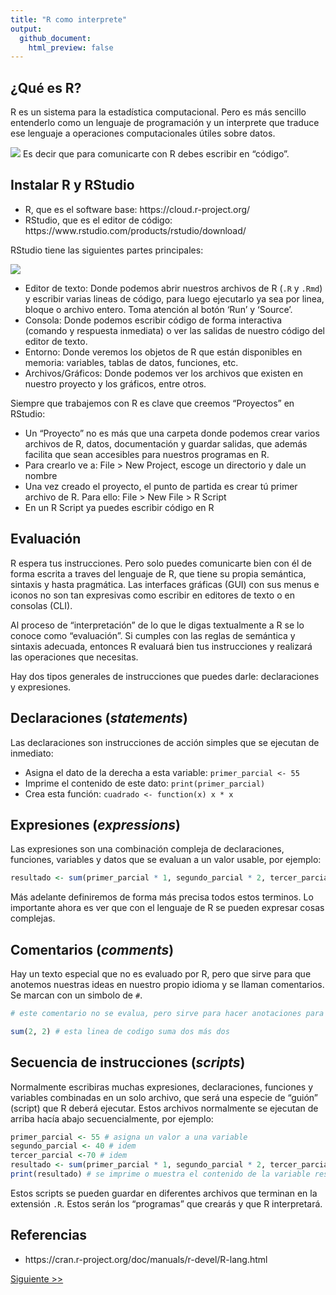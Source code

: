 ```yaml
---
title: "R como interprete"
output: 
  github_document:
    html_preview: false
---
```


## ¿Qué es R?

R es un sistema para la estadística computacional. Pero es más sencillo entenderlo como un lenguaje de programación y un interprete que traduce ese lenguaje a operaciones computacionales útiles sobre datos.

![](../pizarras/drawings/comunicacion-con-R.png)
Es decir que para comunicarte con R debes escribir en "código".

## Instalar R y RStudio

- R, que es el software base: https://cloud.r-project.org/
- RStudio, que es el editor de código: https://www.rstudio.com/products/rstudio/download/

RStudio tiene las siguientes partes principales:

![](../pizarras/drawings/rstudio.png)

- Editor de texto: Donde podemos abrir nuestros archivos de R (`.R` y `.Rmd`) y escribir varias lineas de código, para luego ejecutarlo ya sea por linea, bloque o archivo entero. Toma atención al botón 'Run' y 'Source'.
- Consola: Donde podemos escribir código de forma interactiva (comando y respuesta inmediata) o ver las salidas de nuestro código del editor de texto.
- Entorno: Donde veremos los objetos de R que están disponibles en memoria: variables, tablas de datos, funciones, etc.
- Archivos/Gráficos: Donde podemos ver los archivos que existen en nuestro proyecto y los gráficos, entre otros.

Siempre que trabajemos con R es clave que creemos "Proyectos" en RStudio:

- Un "Proyecto" no es más que una carpeta donde podemos crear varios archivos de R, datos, documentación y guardar salidas, que además facilita que sean accesibles para nuestros programas en R. 
- Para crearlo ve a: File > New Project, escoge un directorio y dale un nombre
- Una vez creado el proyecto, el punto de partida es crear tú primer archivo de R. Para ello: File > New File > R Script
- En un R Script ya puedes escribir código en R

## Evaluación

R espera tus instrucciones. Pero solo puedes comunicarte bien con él de forma escrita a traves del lenguaje de R, que tiene su propia semántica, sintaxis y hasta pragmática. Las interfaces gráficas (GUI) con sus menus e iconos no son tan expresivas como escribir
en editores de texto o en consolas (CLI).

Al proceso de "interpretación" de lo que le digas textualmente a R se lo conoce como "evaluación". Si cumples con las reglas de semántica y sintaxis adecuada, entonces R evaluará bien tus instrucciones y realizará las operaciones que necesitas.

Hay dos tipos generales de instrucciones que puedes darle: declaraciones y expresiones.

## Declaraciones (_statements_)
Las declaraciones son instrucciones de acción simples que se ejecutan de inmediato:

- Asigna el dato de la derecha a esta variable: `primer_parcial <- 55`
- Imprime el contenido de este dato: `print(primer_parcial)`
- Crea esta función: `cuadrado <- function(x) x * x`

## Expresiones (_expressions_)

Las expresiones son una combinación compleja de declaraciones, funciones, variables y datos que se evaluan a un valor usable, por ejemplo:
```r
resultado <- sum(primer_parcial * 1, segundo_parcial * 2, tercer_parcial * 3) / sum(1:3)
```

Más adelante definiremos de forma más precisa todos estos terminos. Lo importante ahora es ver que con el lenguaje de R se pueden expresar cosas complejas.

## Comentarios (_comments_)

Hay un texto especial que no es evaluado por R, pero que sirve para que anotemos nuestras ideas en nuestro propio idioma y se llaman comentarios. Se marcan con un simbolo de `#`.
```r
# este comentario no se evalua, pero sirve para hacer anotaciones para uno mismo o para otros

sum(2, 2) # esta linea de codigo suma dos más dos
```

## Secuencia de instrucciones (_scripts_)

Normalmente escribiras muchas expresiones, declaraciones, funciones y variables combinadas en un solo archivo, que será una especie de "guión" (script) que R deberá ejecutar. Estos archivos normalmente se ejecutan de arriba hacía abajo secuencialmente, por ejemplo:

```r
primer_parcial <- 55 # asigna un valor a una variable
segundo_parcial <- 40 # idem
tercer_parcial <-70 # idem
resultado <- sum(primer_parcial * 1, segundo_parcial * 2, tercer_parcial * 3) / sum(1:3) # la expresión se evalua a un valor y se asigna a la variable resultado
print(resultado) # se imprime o muestra el contenido de la variable resultado
```

Estos scripts se pueden guardar en diferentes archivos que terminan en la extensión `.R`. Estos serán los "programas" que crearás y que R interpretará.

## Referencias
- https://cran.r-project.org/doc/manuals/r-devel/R-lang.html

[Siguiente >>](https://github.com/lab-tecnosocial/curso-r/tree/main/01-datos-y-variables)

